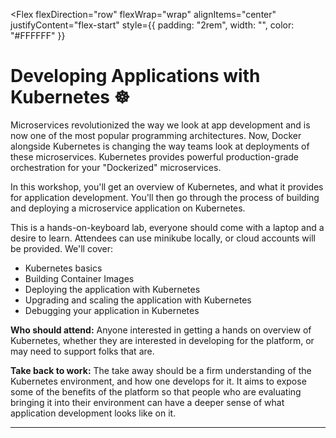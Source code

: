 
<Flex
  flexDirection="row"
  flexWrap="wrap"
  alignItems="center"
  justifyContent="flex-start"
  style={{ padding: "2rem", width: "", color: "#FFFFFF" }}
>

# Developing Applications with Kubernetes ☸

Microservices revolutionized the way we look at app development and is now one of the most popular programming architectures. Now, Docker alongside Kubernetes is changing the way teams look at deployments of these microservices. Kubernetes provides powerful production-grade orchestration for your "Dockerized" microservices.

In this workshop, you'll get an overview of Kubernetes, and what it provides for application development. You'll then go through the process of building and deploying a microservice application on Kubernetes.

This is a hands-on-keyboard lab, everyone should come with a laptop and a desire to learn. Attendees can use minikube locally, or cloud accounts will be provided. We'll cover:

- Kubernetes basics
- Building Container Images
- Deploying the application with Kubernetes
- Upgrading and scaling the application with Kubernetes
- Debugging your application in Kubernetes

**Who should attend:**
Anyone interested in getting a hands on overview of Kubernetes, whether they are interested in developing for the platform, or may need to support folks that are.

**Take back to work:**
The take away should be a firm understanding of the Kubernetes environment, and how one develops for it. It aims to expose some of the benefits of the platform so that people who are evaluating bringing it into their environment can have a deeper sense of what application development looks like on it.

</Flex>

---
